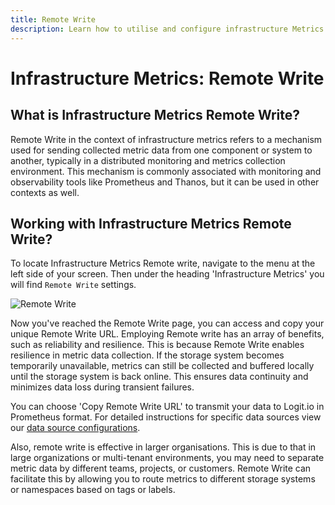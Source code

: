 ```yaml
---
title: Remote Write
description: Learn how to utilise and configure infrastructure Metrics Remote Write in Logit.io
---
```


# Infrastructure Metrics: Remote Write

## What is Infrastructure Metrics Remote Write?

Remote Write in the context of infrastructure metrics refers to a mechanism 
used for sending collected metric data from one component or system to another, 
typically in a distributed monitoring and metrics collection environment. 
This mechanism is commonly associated with monitoring and observability tools 
like Prometheus and Thanos, but it can be used in other contexts as well.

## Working with Infrastructure Metrics Remote Write?

To locate Infrastructure Metrics Remote write, navigate to the menu at the 
left side of your screen. Then under the heading 'Infrastructure Metrics' 
you will find `Remote Write` settings.

![Remote Write](@/images/help/infrastructure-metrics/remote-write.png)

Now you've reached the Remote Write page, you can access and copy your 
unique Remote Write URL.  Employing Remote write has an array of benefits, 
such as reliability and resilience. This is because Remote Write enables 
resilience in metric data collection. If the storage system becomes 
temporarily unavailable, metrics can still be collected and buffered 
locally until the storage system is back online. This ensures data 
continuity and minimizes data loss during transient failures. 

You can choose 'Copy Remote Write URL' to transmit your data to Logit.io 
in Prometheus format. For detailed instructions for specific data sources 
view our [data source configurations](/integrations/infrastructure-metrics/telegraf/telegraf-activemq).

Also, remote write is effective in larger organisations. This is due 
to that in large organizations or multi-tenant environments, you may 
need to separate metric data by different teams, projects, or customers. 
Remote Write can facilitate this by allowing you to route metrics to 
different storage systems or namespaces based on tags or labels.